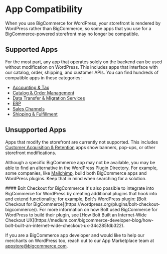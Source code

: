 # App Compatibility

When you use BigCommerce for WordPress, your storefront is rendered by WordPress rather than BigCommerce, so some apps that you use for a BigCommerce-powered storefront may no longer be compatible.

## Supported Apps

For the most part, any app that operates solely on the backend can be used without modification on WordPress. This includes  apps that interface with our catalog, order, shipping, and customer APIs. You can find hundreds of compatible apps in these categories:

* [Accounting & Tax](https://www.bigcommerce.com/apps/accounting-tax/)
* [Catalog & Order Management](https://www.bigcommerce.com/apps/catalog-order-management/)
* [Data Transfer & Migration Services](https://www.bigcommerce.com/apps/data-transfer-migration-services/)
* [ERP](https://www.bigcommerce.com/apps/erp/)
* [Sales Channels](https://www.bigcommerce.com/apps/sales-channels/)
* [Shipping & Fulfillment](https://www.bigcommerce.com/apps/shipping-fulfillment/)

## Unsupported Apps

Apps that modify the storefront are currently not supported. This includes [Customer Acquisition & Retention](https://www.bigcommerce.com/apps/customer-acquisition-retention/) apps show banners, pop-ups, or other storefront modifications.

Although a specific BigCommerce app may not be available, you may be able to find an alternative in the WordPress Plugin Directory. For example, some companies, like [Mailchimp](https://mailchimp.com/), build both BigCommerce apps and WordPress plugins. Keep that in mind when searching for a solution.

<Callout type="info">
#### Bolt Checkout for BigCommerce
It's also possible to integrate into BigCommerce for WordPress by creating additional plugins that hook into and extend functionality; for example, Bolt's WordPress plugin: [Bolt Checkout for BigCommerce](https://wordpress.org/plugins/bolt-checkout-bigcommerce/). For more information on how Bolt used BigCommerce for WordPress to build their plugin, see [How Bolt Built an Internet-Wide Checkout UX](https://medium.com/bigcommerce-developer-blog/how-bolt-built-an-internet-wide-checkout-ux-34c285fdb322).
</Callout>

If you are a BigCommerce app developer and would like to help our merchants on WordPress too, reach out to our App Marketplace team at [appstore@bigcommerce.com](mailto:appstore@bigcommerce.com).
